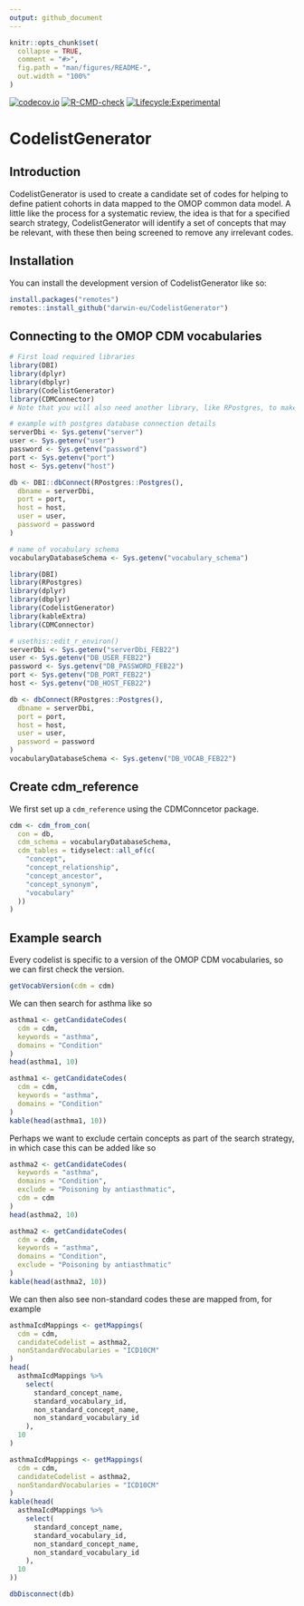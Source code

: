```yaml
---
output: github_document
---
```


<!-- README.md is generated from README.Rmd. Please edit that file -->

```r
knitr::opts_chunk$set(
  collapse = TRUE,
  comment = "#>",
  fig.path = "man/figures/README-",
  out.width = "100%"
)
```

<!-- badges: start -->
[![codecov.io](https://codecov.io/github/darwin-eu/CodelistGenerator/coverage.svg?branch=main)](https://codecov.io/github/darwin-eu/CodelistGenerator?branch=main)
[![R-CMD-check](https://github.com/darwin-eu/CodelistGenerator/workflows/R-CMD-check/badge.svg)](https://github.com/darwin-eu/CodelistGenerator/actions)
[![Lifecycle:Experimental](https://img.shields.io/badge/Lifecycle-Experimental-339999)](https://www.tidyverse.org/lifecycle/#experimental)
<!-- badges: end -->

# CodelistGenerator

## Introduction
CodelistGenerator is used to create a candidate set of codes for helping to define patient cohorts in data mapped to the OMOP common data model. A little like the process for a systematic review, the idea is that for a specified search strategy, CodelistGenerator will identify a set of concepts that may be relevant, with these then being screened to remove any irrelevant codes.

## Installation
You can install the development version of CodelistGenerator like so:
``` r
install.packages("remotes")
remotes::install_github("darwin-eu/CodelistGenerator")
```

## Connecting to the OMOP CDM vocabularies
```r
# First load required libraries
library(DBI)
library(dplyr)
library(dbplyr)
library(CodelistGenerator)
library(CDMConnector)
# Note that you will also need another library, like RPostgres, to make your database connection
```

```r
# example with postgres database connection details
serverDbi <- Sys.getenv("server")
user <- Sys.getenv("user")
password <- Sys.getenv("password")
port <- Sys.getenv("port")
host <- Sys.getenv("host")

db <- DBI::dbConnect(RPostgres::Postgres(),
  dbname = serverDbi,
  port = port,
  host = host,
  user = user,
  password = password
)

# name of vocabulary schema
vocabularyDatabaseSchema <- Sys.getenv("vocabulary_schema")
```

```r
library(DBI)
library(RPostgres)
library(dplyr)
library(dbplyr)
library(CodelistGenerator)
library(kableExtra)
library(CDMConnector)

# usethis::edit_r_environ()
serverDbi <- Sys.getenv("serverDbi_FEB22")
user <- Sys.getenv("DB_USER_FEB22")
password <- Sys.getenv("DB_PASSWORD_FEB22")
port <- Sys.getenv("DB_PORT_FEB22")
host <- Sys.getenv("DB_HOST_FEB22")

db <- dbConnect(RPostgres::Postgres(),
  dbname = serverDbi,
  port = port,
  host = host,
  user = user,
  password = password
)
vocabularyDatabaseSchema <- Sys.getenv("DB_VOCAB_FEB22")
```

## Create cdm_reference 
We first set up a `cdm_reference` using the CDMConncetor package. 

```r
cdm <- cdm_from_con(
  con = db,
  cdm_schema = vocabularyDatabaseSchema,
  cdm_tables = tidyselect::all_of(c(
    "concept",
    "concept_relationship",
    "concept_ancestor",
    "concept_synonym",
    "vocabulary"
  ))
)
```

## Example search
Every codelist is specific to a version of the OMOP CDM vocabularies, so we can first check the version.

```r
getVocabVersion(cdm = cdm)
```

We can then search for asthma like so
```r
asthma1 <- getCandidateCodes(
  cdm = cdm,
  keywords = "asthma",
  domains = "Condition"
)
head(asthma1, 10)
```

```r
asthma1 <- getCandidateCodes(
  cdm = cdm,
  keywords = "asthma",
  domains = "Condition"
)
kable(head(asthma1, 10))
```

Perhaps we want to exclude certain concepts as part of the search strategy, in which case this can be added like so
```r
asthma2 <- getCandidateCodes(
  keywords = "asthma",
  domains = "Condition",
  exclude = "Poisoning by antiasthmatic",
  cdm = cdm
)
head(asthma2, 10)
```

```r
asthma2 <- getCandidateCodes(
  cdm = cdm,
  keywords = "asthma",
  domains = "Condition",
  exclude = "Poisoning by antiasthmatic"
)
kable(head(asthma2, 10))
```

We can then also see non-standard codes these are mapped from, for example
```r
asthmaIcdMappings <- getMappings(
  cdm = cdm,
  candidateCodelist = asthma2,
  nonStandardVocabularies = "ICD10CM"
)
head(
  asthmaIcdMappings %>%
    select(
      standard_concept_name,
      standard_vocabulary_id,
      non_standard_concept_name,
      non_standard_vocabulary_id
    ),
  10
)
```

```r
asthmaIcdMappings <- getMappings(
  cdm = cdm,
  candidateCodelist = asthma2,
  nonStandardVocabularies = "ICD10CM"
)
kable(head(
  asthmaIcdMappings %>%
    select(
      standard_concept_name,
      standard_vocabulary_id,
      non_standard_concept_name,
      non_standard_vocabulary_id
    ),
  10
))
```


```r
dbDisconnect(db)
```
